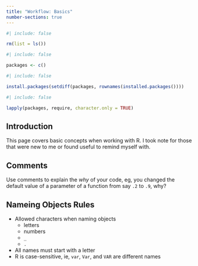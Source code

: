```yaml
---
title: "Workflow: Basics"
number-sections: true
---
```


```r
#| include: false

rm(list = ls())
```

```r
#| include: false

packages <- c()
```


```r
#| include: false

install.packages(setdiff(packages, rownames(installed.packages())))
```

```r
#| include: false

lapply(packages, require, character.only = TRUE)
```


## Introduction

This page covers basic concepts when working with R.  I took note for those that were new to me or found useful to remind myself with.


## Comments

Use comments to explain the *why* of your code, eg, you changed the default value of a parameter of a function from say `.2` to `.9`, why?


## Nameing Objects Rules

- Allowed characters when naming objects
  - letters
  - numbers
  - `_`
  - `.`
- All names must start with a letter
- R is case-sensitive, ie, `var`, `Var`, and `VAR` are different names
